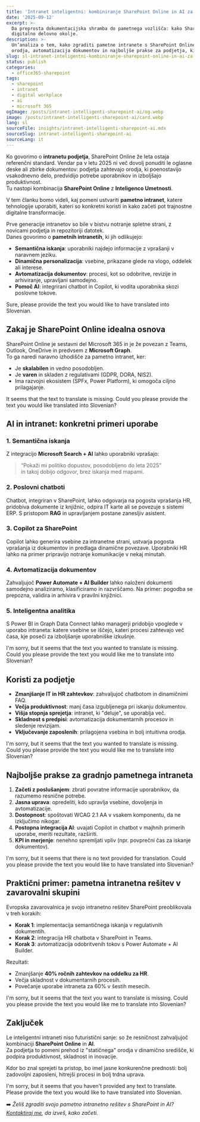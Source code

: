 ```yaml
---
title: 'Intranet inteligentni: kombiniranje SharePoint Online in AI za digitalno delovno okolje'
date: '2025-09-12'
excerpt: >-
  Da preprosta dokumentacijska shramba do pametnega vozlišča: kako SharePoint Online, integriran z AI, lahko preoblikuje
  digitalno delovno okolje.
description: >-
  Un’analiza o tem, kako zgraditi pametne intranete s SharePoint Online in umetno inteligenco. Uporabniški primeri,
  orodja, avtomatizacija dokumentov in najboljše prakse za podjetja, ki želijo izboljšati produktivnost in sprejemanje.
slug: sl-intranet-inteligentni-kombiniranje-sharepoint-online-in-ai-za-digitalno-delovno-okolje
status: publish
categories:
  - office365-sharepoint
tags:
  - sharepoint
  - intranet
  - digital workplace
  - ai
  - microsoft 365
ogImage: /posts/intranet-intelligenti-sharepoint-ai/og.webp
image: /posts/intranet-intelligenti-sharepoint-ai/card.webp
lang: sl
sourceFile: insights/intranet-intelligenti-sharepoint-ai.mdx
sourceSlug: intranet-intelligenti-sharepoint-ai
sourceLang: it
---
```


Ko govorimo o **intranetu podjetja**, SharePoint Online že leta ostaja referenčni standard. Vendar pa v letu 2025 ni več dovolj ponuditi le oglasne deske ali zbirke dokumentov: podjetja zahtevajo orodja, ki poenostavijo vsakodnevno delo, predvidijo potrebe uporabnikov in izboljšajo produktivnost.  
Tu nastopi kombinacija **SharePoint Online** z **Inteligenco Umetnosti**.

V tem članku bomo videli, kaj pomeni ustvariti **pametno intranet**, katere tehnologije uporabiti, kateri so konkretni koristi in kako začeti pot trajnostne digitalne transformacije.

Prve generacije intranetov so bile v bistvu notranje spletne strani, z novicami podjetja in repozitoriji datotek.  
Danes govorimo o **pametnih intranetih**, ki jih odlikujejo:

- **Semantična iskanja**: uporabniki najdejo informacije z vprašanji v naravnem jeziku.  
- **Dinamična personalizacija**: vsebine, prikazane glede na vlogo, oddelek ali interese.  
- **Avtomatizacija dokumentov**: procesi, kot so odobritve, revizije in arhiviranje, upravljani samodejno.  
- **Pomoč AI**: integrirani chatbot in Copilot, ki vodita uporabnika skozi poslovne tokove.

Sure, please provide the text you would like to have translated into Slovenian.

## Zakaj je SharePoint Online idealna osnova

SharePoint Online je sestavni del Microsoft 365 in je že povezan z Teams, Outlook, OneDrive in predvsem z **Microsoft Graph**.  
To ga naredi naravno izhodišče za pametno intranet, ker:

- Je **skalabilen** in vedno posodobljen.  
- Je **varen** in skladen z regulativami (GDPR, DORA, NIS2).  
- Ima razvojni ekosistem (SPFx, Power Platform), ki omogoča ciljno prilagajanje.

It seems that the text to translate is missing. Could you please provide the text you would like translated into Slovenian?

## AI in intranet: konkretni primeri uporabe

### 1. Semantična iskanja
Z integracijo **Microsoft Search + AI** lahko uporabniki vprašajo:  
> “Pokaži mi politiko dopustov, posodobljeno do leta 2025”  
in takoj dobijo odgovor, brez iskanja med mapami.

### 2. Poslovni chatboti
Chatbot, integriran v SharePoint, lahko odgovarja na pogosta vprašanja HR, pridobiva dokumente iz knjižnic, odpira IT karte ali se povezuje s sistemi ERP. S pristopom **RAG** in upravljanjem postane zanesljiv asistent.

### 3. Copilot za SharePoint
Copilot lahko generira vsebine za intranetne strani, ustvarja pogosta vprašanja iz dokumentov in predlaga dinamične povezave. Uporabniki HR lahko na primer pripravijo notranje komunikacije v nekaj minutah.

### 4. Avtomatizacija dokumentov
Zahvaljujoč **Power Automate + AI Builder** lahko naloženi dokumenti samodejno analiziramo, klasificiramo in razvrščamo. Na primer: pogodba se prepozna, validira in arhivira v pravilni knjižnici.

### 5. Inteligentna analitika
S Power BI in Graph Data Connect lahko managerji pridobijo vpoglede v uporabo intraneta: katere vsebine se iščejo, kateri procesi zahtevajo več časa, kje poseči za izboljšanje uporabniške izkušnje.

I'm sorry, but it seems that the text you wanted to translate is missing. Could you please provide the text you would like me to translate into Slovenian?

## Koristi za podjetje

- **Zmanjšanje IT in HR zahtevkov**: zahvaljujoč chatbotom in dinamičnimi FAQ.  
- **Večja produktivnost**: manj časa izgubljenega pri iskanju dokumentov.  
- **Višja stopnja sprejetja**: intranet, ki "deluje", se uporablja več.  
- **Skladnost s predpisi**: avtomatizacija dokumentarnih procesov in sledenje revizijam.  
- **Vključevanje zaposlenih**: prilagojena vsebina in bolj intuitivna orodja.

I'm sorry, but it seems that the text you wanted to translate is missing. Could you please provide the text you would like me to translate into Slovenian?

## Najboljše prakse za gradnjo pametnega intraneta

1. **Začeti z poslušanjem**: zbrati povratne informacije uporabnikov, da razumemo resnične potrebe.  
2. **Jasna uprava**: opredeliti, kdo upravlja vsebine, dovoljenja in avtomatizacije.  
3. **Dostopnost**: spoštovati WCAG 2.1 AA v vsakem komponentu, da ne izključimo nikogar.  
4. **Postopna integracija AI**: uvajati Copilot in chatbot v majhnih primerih uporabe, meriti rezultate, razširiti.  
5. **KPI in merjenje**: nenehno spremljati vpliv (npr. povprečni čas za iskanje dokumentov).

I'm sorry, but it seems that there is no text provided for translation. Could you please provide the text you would like to have translated into Slovenian?

## Praktični primer: pametna intranetna rešitev v zavarovalni skupini

Evropska zavarovalnica je svojo intranetno rešitev SharePoint preoblikovala v treh korakih:

- **Korak 1**: implementacija semantičnega iskanja v regulativnih dokumentih.  
- **Korak 2**: integracija HR chatbota v SharePoint in Teams.  
- **Korak 3**: avtomatizacija odobritvenih tokov s Power Automate + AI Builder.

Rezultati:  
- Zmanjšanje **40% ročnih zahtevkov na oddelku za HR**.  
- Večja skladnost v dokumentarnih procesih.  
- Povečanje uporabe intraneta za 60% v šestih mesecih.

I'm sorry, but it seems that the text you want to translate is missing. Could you please provide the text you would like me to translate into Slovenian?

## Zaključek

Le inteligentni intraneti niso futuristični sanje: so že resničnost zahvaljujoč kombinaciji **SharePoint Online** in **AI**.  
Za podjetja to pomeni prehod iz "statičnega" orodja v dinamično središče, ki podpira produktivnost, skladnost in inovacije.

Kdor bo znal sprejeti ta pristop, bo imel jasne konkurenčne prednosti: bolj zadovoljni zaposleni, hitrejši procesi in bolj trdna uprava.

I'm sorry, but it seems that you haven't provided any text to translate. Please provide the text you would like to have translated into Slovenian.

➡️ *Želiš zgraditi svojo pametno intranetno rešitev s SharePoint in AI? [Kontaktiraj me](/contact), da izveš, kako začeti.*